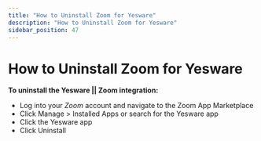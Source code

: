 ```yaml
---
title: "How to Uninstall Zoom for Yesware"
description: "How to Uninstall Zoom for Yesware"
sidebar_position: 47
---
```


# How to Uninstall Zoom for Yesware

**To uninstall the Yesware || Zoom integration:**
- Log into your *Zoom* account and navigate to the Zoom App Marketplace
- Click Manage &gt; Installed Apps or search for the Yesware app
- Click the Yesware app
- Click Uninstall